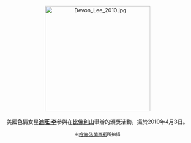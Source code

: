 <center>
[[File:Devon_Lee_2010.jpg|275px]]
<br><br>
美國色情女星'''[[迪旺·李|迪旺·李]]'''參與在[[比佛利山_(加利福尼亞州)|比佛利山]]舉辦的頒獎活動，攝於2010年4月3日。
<p>
<small>由[[:en:User:Toglenn|格倫·法蘭西斯]]所拍攝</small>
</center>